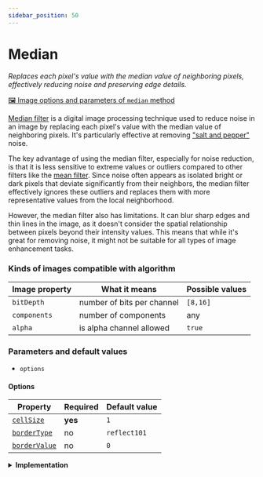 ```yaml
---
sidebar_position: 50
---
```



# Median

_Replaces each pixel's value with the median value of neighboring pixels, effectively reducing noise and preserving edge details._

[🖼️ Image options and parameters of `median` method](https://api.image-js.org/classes/index.Image.html#medianFilter)

[Median filter](https://en.wikipedia.org/wiki/Median_filter 'wikipedia link on median filter') is a digital image processing technique used to reduce noise in an image by replacing each pixel's value with the median value of neighboring pixels. It's particularly effective at removing ["salt and pepper"](https://en.wikipedia.org/wiki/Salt-and-pepper_noise 'wikipedia link on salt and pepper effect') noise.

<MedianDemo />

The key advantage of using the median filter, especially for noise reduction, is that it is less sensitive to extreme values or outliers compared to other filters like the [mean filter](https://en.wikipedia.org/wiki/Geometric_mean_filter 'wikipedia link on mean filter'). Since noise often appears as isolated bright or dark pixels that deviate significantly from their neighbors, the median filter effectively ignores these outliers and replaces them with more representative values from the local neighborhood.

However, the median filter also has limitations. It can blur sharp edges and thin lines in the image, as it doesn't consider the spatial relationship between pixels beyond their intensity values. This means that while it's great for removing noise, it might not be suitable for all types of image enhancement tasks.

### Kinds of images compatible with algorithm

| Image property | What it means              | Possible values |
| -------------- | -------------------------- | --------------- |
| `bitDepth`     | number of bits per channel | `[8,16]`        |
| `components`   | number of components       | any             |
| `alpha`        | is alpha channel allowed   | `true`          |

### Parameters and default values

- `options`

#### Options

| Property                                                                                        | Required | Default value |
| ----------------------------------------------------------------------------------------------- | -------- | ------------- |
| [`cellSize`](https://api.image-js.org/interfaces/index.MedianFilterOptions.html#cellSize)       | **yes**  | `1`           |
| [`borderType`](https://api.image-js.org/interfaces/index.MedianFilterOptions.html#borderType)   | no       | `reflect101`  |
| [`borderValue`](https://api.image-js.org/interfaces/index.MedianFilterOptions.html#borderValue) | no       | `0`           |

<details>
<summary><b>Implementation</b></summary>

Here's how median filter is implemented in ImageJS:

_Window or Kernel Selection_: The first step is to choose a small window or [kernel](../../glossary.md#kernel 'glossary link to kernel'). This window will move over the entire image, pixel by pixel.

_Pixel Neighborhood_: As the window moves over the image, for each pixel location, the filter collects the pixel values within the window's neighborhood. The neighborhood consists of the pixels that are currently covered by the window/kernel.

_Median Calculation_: The collected pixel values within the neighborhood are then calculated with internal algorithm.

_Median Replacement_: After calculating the median value, the filter replaces the original pixel value with this median value. This process is repeated for every pixel in the image, as the window moves over the entire image.

</details>

